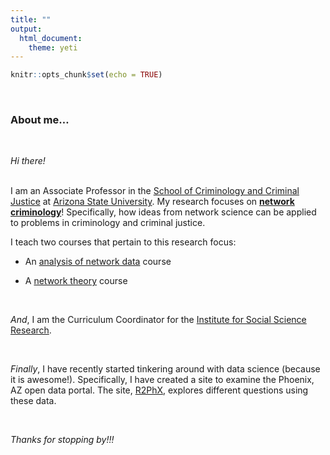 ```yaml
---
title: ""
output: 
  html_document:
    theme: yeti
---
```


```r
knitr::opts_chunk$set(echo = TRUE)
```

<br>

### About me...

<br>

*Hi there!* 

<br>
I am an Associate Professor in the [School of Criminology and Criminal Justice](https://ccj.asu.edu/) at [Arizona State University](https://asu.edu). My research focuses on [**network criminology**](https://jacobtnyoung.github.io/Networks.html)! Specifically, how ideas from network science can be applied to problems in criminology and criminal justice.  

I teach two courses that pertain to this research focus:  

  * An [analysis of network data](https://jacobtnyoung.github.io/SAND/) course  
  
  * A [network theory](https://jacobtnyoung.github.io/NetworkCriminology/) course  

<br>

*And*, I am the Curriculum Coordinator for the [Institute for Social Science Research](https://issr.asu.edu).    

<br>

*Finally*, I have recently started tinkering around with data science (because it is awesome!). Specifically, I have created a site to examine the Phoenix, AZ open data portal. The site, [R2PhX](https://jacobtnyoung.github.io/R2PhX/), explores different questions using these data.    

<br>

*Thanks for stopping by!!!*
